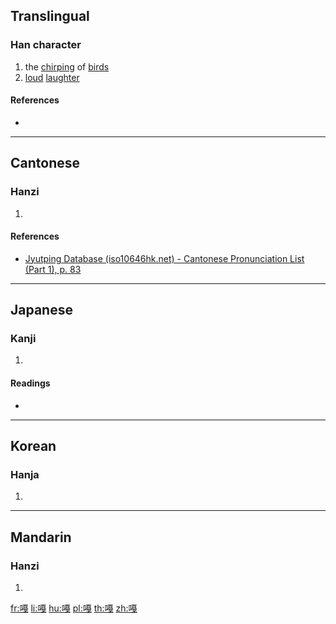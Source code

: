 {{character info/new}}
==Translingual==

===Han character===
{{Han char|rn=30|rad=口|as=12|sn=15|four=|canj=RMBI|ids=⿰口戞}}

# the [[chirp]]ing of [[bird]]s
# [[loud]] [[laughter]]

====References====
* {{Han ref|kx=0209.151|hdz=80014.260|uh=5620|ud=22048}}

----

==Cantonese==

===Hanzi===
{{yue-hanzi|jyut=[[gaat3]], [[gaa1]]|y=gaat3, ga1}}

# {{defn|lang=yue|sort=口12}}

====References====
* [http://www.iso10646hk.net/jp/document/download.jsp Jyutping Database (iso10646hk.net) - Cantonese Pronunciation List (Part 1), p. 83]

----

==Japanese==

===Kanji===
{{ja-kanji|grade=|rs=口12}}

# {{defn|lang=ja|sort=口12}}

====Readings====
* {{ja-readings|on=[[かつ]] (katsu)|kun=[[なきごえ]] (nakigoe)}}

----

==Korean==

===Hanja===
{{ko-hanja|hangeul=[[알]], [[갈]]|rv=al, gal|mr=al, kal}}

# {{defn|lang=ko|sort=口12}}

----

==Mandarin==

===Hanzi===
{{cmn-hanzi|pin=[[gā]] ([[ga1]])|wg=ka<sup>1</sup>}}

# {{defn|lang=cmn|sort=口12}}

[[fr:嘠]]
[[li:嘠]]
[[hu:嘠]]
[[pl:嘠]]
[[th:嘠]]
[[zh:嘠]]